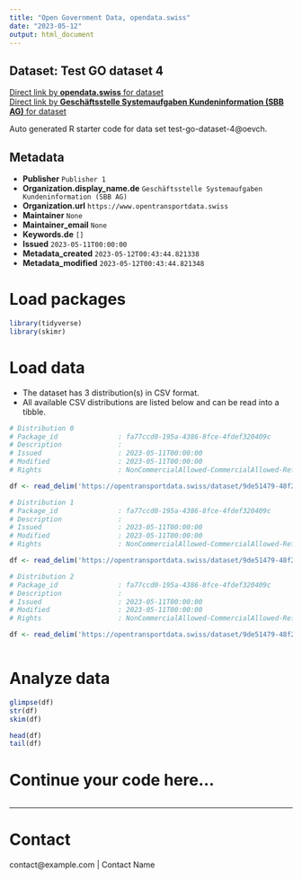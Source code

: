 ```yaml
---
title: "Open Government Data, opendata.swiss"
date: "2023-05-12"
output: html_document
---
```


## Dataset: Test GO dataset 4



[Direct link by **opendata.swiss** for dataset](https://opendata.swiss/de/dataset/test-go-dataset-4)<br>
[Direct link by **Geschäftsstelle Systemaufgaben Kundeninformation (SBB AG)** for dataset](https://opentransportdata.swiss/dataset/test-go-dataset-4)

Auto generated R starter code for data set test-go-dataset-4@oevch.

## Metadata

- **Publisher** `Publisher 1`
- **Organization.display_name.de** `Geschäftsstelle Systemaufgaben Kundeninformation (SBB AG)`
- **Organization.url** `https://www.opentransportdata.swiss`
- **Maintainer** `None`
- **Maintainer_email** `None`
- **Keywords.de** `[]`
- **Issued** `2023-05-11T00:00:00`
- **Metadata_created** `2023-05-12T00:43:44.821338`
- **Metadata_modified** `2023-05-12T00:43:44.821348`


# Load packages

```r

library(tidyverse)
library(skimr)

```

# Load data

-   The dataset has 3 distribution(s) in CSV format.
-   All available CSV distributions are listed below and can be read into a tibble.

```r

# Distribution 0
# Package_id               : fa77ccd0-195a-4386-8fce-4fdef320409c
# Description              : 
# Issued                   : 2023-05-11T00:00:00
# Modified                 : 2023-05-11T00:00:00
# Rights                   : NonCommercialAllowed-CommercialAllowed-ReferenceRequired

df <- read_delim('https://opentransportdata.swiss/dataset/9de51479-48f2-48cd-91d4-0513cbc59178/resource/85cb8f41-12fd-4794-88ec-dcb8331b3ea4/download/future_timetable_business_organisation_versions_2023-05-11.csv')

# Distribution 1
# Package_id               : fa77ccd0-195a-4386-8fce-4fdef320409c
# Description              : 
# Issued                   : 2023-05-11T00:00:00
# Modified                 : 2023-05-11T00:00:00
# Rights                   : NonCommercialAllowed-CommercialAllowed-ReferenceRequired

df <- read_delim('https://opentransportdata.swiss/dataset/9de51479-48f2-48cd-91d4-0513cbc59178/resource/f453a561-f976-4035-a438-6a3b3cdc6893/download/future_timetable_business_organisation_versions_2023-05-10.csv')

# Distribution 2
# Package_id               : fa77ccd0-195a-4386-8fce-4fdef320409c
# Description              : 
# Issued                   : 2023-05-11T00:00:00
# Modified                 : 2023-05-11T00:00:00
# Rights                   : NonCommercialAllowed-CommercialAllowed-ReferenceRequired

df <- read_delim('https://opentransportdata.swiss/dataset/9de51479-48f2-48cd-91d4-0513cbc59178/resource/469e14c5-4afe-4df6-914d-b510b435bd65/download/future_timetable_business_organisation_versions_2023-05-09.csv')



```

# Analyze data

```r

glimpse(df)
str(df)
skim(df)

head(df)
tail(df)

```

# Continue your code here...

```r

```

------------------------------------------------------------------------

# Contact

contact@example.com | Contact Name
